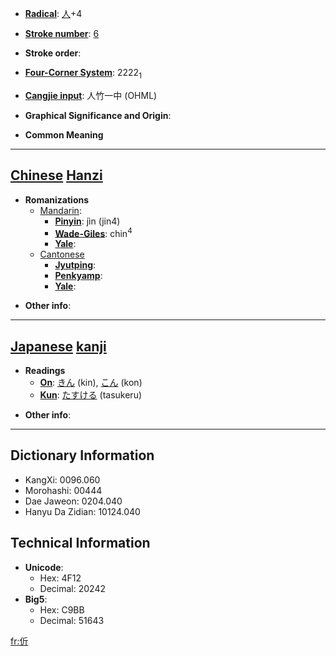 * '''[[Wiktionary:Chinese radical index| Radical]]''': [[Wiktionary:Chinese radical index 人|人]]+4

* '''[[Wiktionary:Chinese total strokes index|Stroke number]]''': [[Wiktionary:Chinese total strokes index 6|6]]

* '''Stroke order''': 

* '''[[Wiktionary:Chinese four corner index|Four-Corner System]]''': 2222<sub>1</sub>

* '''[[Wiktionary:Chinese Cangjie index|Cangjie input]]''': 人竹一中 (OHML)

* '''Graphical Significance and Origin''': 

* '''Common Meaning'''

----

== [[Chinese]] [[Hanzi]] ==

* '''Romanizations'''
** [[Mandarin]]:
*** '''[[Pinyin]]''': jìn (jin4)
*** '''[[Wade-Giles]]''': chin<sup>4</sup>
*** '''[[Yale]]''': 
**[[Cantonese]]
***'''[[Jyutping]]''':
***'''[[Penkyamp]]''': 
***'''[[Yale]]''': 

* '''Other info''': 

----

== [[Japanese]] [[kanji]] ==

* '''Readings'''
** '''[[On]]''': [[きん]] (kin), [[こん]] (kon)
** '''[[Kun]]''': [[たすける]] (tasukeru)

* '''Other info''':  

----

== Dictionary Information ==

* KangXi: 0096.060
* Morohashi: 00444
* Dae Jaweon: 0204.040
* Hanyu Da Zidian: 10124.040

== Technical Information ==

* '''Unicode''':
** Hex: 4F12
** Decimal: 20242
* '''Big5''':
** Hex: C9BB
** Decimal: 51643

[[fr:伒]]